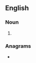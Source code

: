 {{also|zepto-meters}}
==English==

===Noun===
{{head|en|noun plural form}}

# {{plural of|zeptometer|lang=en}}

===Anagrams===
* {{anagrams|en|zepto-metres|zeptometres}}